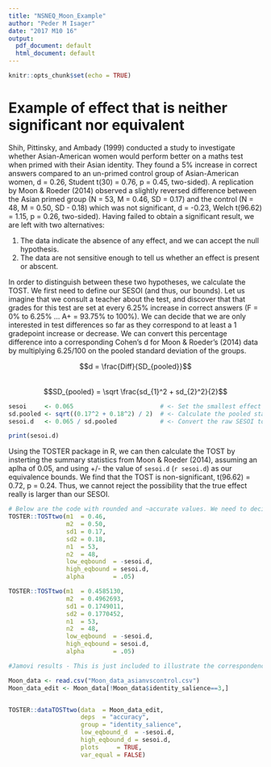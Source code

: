 ```yaml
---
title: "NSNEQ_Moon_Example"
author: "Peder M Isager"
date: "2017 M10 16"
output:
  pdf_document: default
  html_document: default
---
```


```r
knitr::opts_chunk$set(echo = TRUE)
```

# Example of effect that is neither significant nor equivalent

Shih, Pittinsky, and Ambady (1999) conducted a study to investigate whether Asian-American women would perform better on a maths test when primed with their Asian identity. They found a 5% increase in correct answers compared to an un-primed control group of Asian-American women, d = 0.26, Student t(30) = 0.76, p = 0.45, two-sided). A replication by Moon & Roeder (2014) observed a slightly reversed difference between the Asian primed group (N = 53, M = 0.46, SD = 0.17) and the control (N = 48, M = 0.50, SD - 0.18) which was not significant, d = -0.23, Welch t(96.62) = 1.15, p = 0.26, two-sided). Having failed to obtain a significant result, we are left with two alternatives:

1. The data indicate the absence of any effect, and we can accept the null hypothesis.
2. The data are not sensitive enough to tell us whether an effect is present or abscent. 

In order to distinguish between these two hypotheses, we calculate the TOST. We first need to define our SESOI (and thus, our bounds). Let us imagine that we consult a teacher about the test, and discover that that grades for this test are set at every 6.25% increase in correct answers (F = 0% to 6.25% ... A+ = 93.75% to 100%). We can decide that we are only interested in test differences so far as they correspond to at least a 1 gradepoint increase or decrease. We can convert this percentage difference into a corresponding Cohen's d for Moon & Roeder's (2014) data by multiplying 6.25/100 on the pooled standard deviation of the groups. 


$$d = \frac{Diff}{SD_{pooled}}$$  
$$SD_{pooled} = \sqrt \frac{sd_{1}^2 + sd_{2}^2}{2}$$  


``` r

sesoi     <- 0.065                        # <- Set the smallest effect size of interest
sd.pooled <- sqrt((0.17^2 + 0.18^2) / 2)  # <- Calculate the pooled standard deviation
sesoi.d   <- 0.065 / sd.pooled            # <- Convert the raw SESOI to Cohen's d

print(sesoi.d)

```  


Using the TOSTER package in R, we can then calculate the TOST by insterting the summary statistics from Moon & Roeder (2014), assuming an aplha of 0.05, and using +/- the value of `sesoi.d` (`r sesoi.d`) as our equivalence bounds. We find that the TOST is non-significant, t(96.62) = 0.72, p = 0.24. Thus, we cannot reject the possibility that the true effect really is larger than our SESOI.


```r

# Below are the code with rounded and ~accurate values. We need to decide which to use. The accurate one will correspond better to Jamovi. The rounded one will correspont better to the values given above. I (Peder) prefer the rounded.
TOSTER::TOSTtwo(m1  = 0.46,
                m2  = 0.50,
                sd1 = 0.17,
                sd2 = 0.18,
                n1  = 53,
                n2  = 48,
                low_eqbound  = -sesoi.d,
                high_eqbound = sesoi.d,
                alpha        = .05)

TOSTER::TOSTtwo(m1  = 0.4585130,
                m2  = 0.4962693,
                sd1 = 0.1749011,
                sd2 = 0.1770452,
                n1  = 53,
                n2  = 48,
                low_eqbound  = -sesoi.d,
                high_eqbound = sesoi.d,
                alpha        = .05)
```


```r
#Jamovi results - This is just included to illustrate the correspondence between R results and what readers will see in Jamovi

Moon_data <- read.csv("Moon_data_asianvscontrol.csv")
Moon_data_edit <- Moon_data[!Moon_data$identity_salience==3,]


TOSTER::dataTOSTtwo(data  = Moon_data_edit,
                    deps  = "accuracy",
                    group = "identity_salience",
                    low_eqbound_d  = -sesoi.d,
                    high_eqbound_d = sesoi.d,
                    plots     = TRUE,
                    var_equal = FALSE)
```

